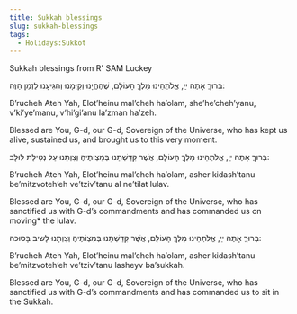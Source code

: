 ```yaml
---
title: Sukkah blessings
slug: sukkah-blessings
tags:
  - Holidays:Sukkot
---
```

Sukkah blessings from R' SAM Luckey

<HB> בְּרוּךֶ אָתֶה ײַ, אֱלֹתְהֵינוּ מַלְךֶ הָעוֹלָם, שֶׁהֶחֱיָנוּ וְקִיְּמָנוּ וְהִגִּיעָנוּ לַזְמַן הַזֶּה:  </HB>

 B’rucheh Ateh Yah, Elot’heinu mal’cheh ha’olam, she’he’cheh’yanu, v’ki’ye’manu, v’hi’gi’anu la’zman ha’zeh.

 Blessed are You, G-d, our G-d, Sovereign of the Universe, who has kept us alive, sustained us, and brought us to this very moment.

<HB> בְּרוּךֶ אָתֶה ײַ, אֱלֹתְהֵינוּ מַלְךֶ הָעוֹלָם, אֲשֶׁר קִדַשְׁתַנוּ בְּמִצְוֹתֶיהֶ וְצִוְתָנוּ עַל נְטִילַת לוּלָב:  </HB>

 B’rucheh Ateh Yah, Elot’heinu mal’cheh ha’olam, asher kidash’tanu be’mitzvoteh’eh ve’tziv’tanu al ne’tilat lulav.

 Blessed are You, G-d, our G-d, Sovereign of the Universe, who has sanctified us with G-d’s commandments and has commanded us on moving* the lulav.


<HB> בְּרוּךֶ אָתֶה ײַ, אֱלֹתְהֵינוּ מַלְךֶ הָעוֹלָם, אֲשֶׁר קִדַשְׁתַנוּ בְּמִצְוֹתֶיהֶ וְצִוְתָנוּ לָשיב בָּסוּכה: </HB>

 B’rucheh Ateh Yah, Elot’heinu mal’cheh ha’olam, asher kidash’tanu be’mitzvoteh’eh ve’tziv’tanu lasheyv ba’sukkah.

 Blessed are You, G-d, our G-d, Sovereign of the Universe, who has sanctified us with G-d’s commandments and has commanded us to sit in the Sukkah.
